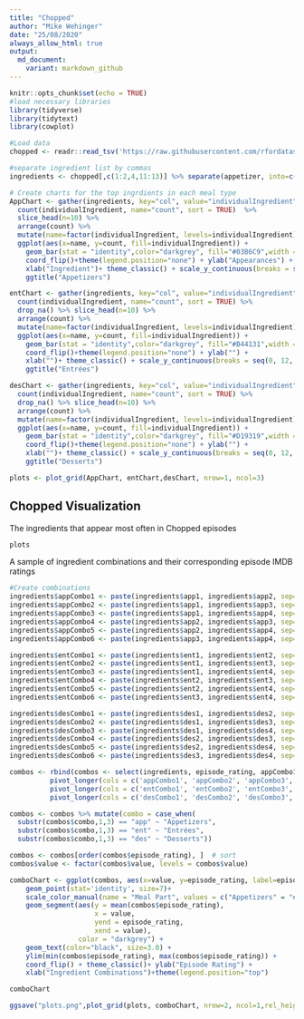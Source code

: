 ```yaml
---
title: "Chopped"
author: "Mike Wehinger"
date: "25/08/2020"
always_allow_html: true
output:
  md_document:
    variant: markdown_github
---
```


```r
knitr::opts_chunk$set(echo = TRUE)
#load necessary libraries
library(tidyverse)
library(tidytext)
library(cowplot)

#Load data
chopped <- readr::read_tsv('https://raw.githubusercontent.com/rfordatascience/tidytuesday/master/data/2020/2020-08-25/chopped.tsv')

#separate ingredient list by commas
ingredients <- chopped[,c(1:2,4,11:13)] %>% separate(appetizer, into=c('app1', 'app2', 'app3', 'app4'), sep=",") %>% separate(entree, into=c('ent1', 'ent2', 'ent3', 'ent4'), sep=",") %>% separate(dessert, into=c('des1', 'des2', 'des3', 'des4'), sep=",")

# Create charts for the top ingrdients in each meal type
AppChart <- gather(ingredients, key="col", value="individualIngredient", app1, app2, app3 , app4) %>% drop_na() %>%
  count(individualIngredient, name="count", sort = TRUE)  %>% 
  slice_head(n=10) %>% 
  arrange(count) %>% 
  mutate(name=factor(individualIngredient, levels=individualIngredient)) %>% 
  ggplot(aes(x=name, y=count, fill=individualIngredient)) + 
    geom_bar(stat = "identity",color="darkgrey", fill="#03B6C9",width = .3) + # #035CC9 
    coord_flip()+theme(legend.position="none") + ylab("Appearances") + 
    xlab("Ingredient")+ theme_classic() + scale_y_continuous(breaks = seq(0, 12, by = 4)) +
    ggtitle("Appetizers")

entChart <- gather(ingredients, key="col", value="individualIngredient", ent1, ent2, ent3 , ent4) %>%
  count(individualIngredient, name="count", sort = TRUE) %>% 
  drop_na() %>% slice_head(n=10) %>% 
  arrange(count) %>% 
  mutate(name=factor(individualIngredient, levels=individualIngredient)) %>% 
  ggplot(aes(x=name, y=count, fill=individualIngredient)) + 
    geom_bar(stat = "identity",color="darkgrey", fill="#B44131",width = .3) +
    coord_flip()+theme(legend.position="none") + ylab("") + 
    xlab("")+ theme_classic() + scale_y_continuous(breaks = seq(0, 12, by = 4)) +
    ggtitle("Entrées") 

desChart <- gather(ingredients, key="col", value="individualIngredient", des1, des2, des3 , des4) %>%
  count(individualIngredient, name="count", sort = TRUE) %>% 
  drop_na() %>% slice_head(n=10) %>% 
  arrange(count) %>% 
  mutate(name=factor(individualIngredient, levels=individualIngredient)) %>% 
  ggplot(aes(x=name, y=count, fill=individualIngredient)) + 
    geom_bar(stat = "identity",color="darkgrey", fill="#D19319",width = .3) +
    coord_flip()+theme(legend.position="none") + ylab("") + 
    xlab("")+ theme_classic() + scale_y_continuous(breaks = seq(0, 12, by = 4)) +
    ggtitle("Desserts") 

plots <- plot_grid(AppChart, entChart,desChart, nrow=1, ncol=3)

```

## Chopped Visualization

The ingredients that appear most often in Chopped episodes

```r
plots 
```

A sample of ingredient combinations and their corresponding episode IMDB ratings 

```r

#Create combinations
ingredients$appCombo1 <- paste(ingredients$app1, ingredients$app2, sep= " + ")
ingredients$appCombo2 <- paste(ingredients$app1, ingredients$app3, sep= " + ")
ingredients$appCombo3 <- paste(ingredients$app1, ingredients$app4, sep= " + ")
ingredients$appCombo4 <- paste(ingredients$app2, ingredients$app3, sep= " + ")
ingredients$appCombo5 <- paste(ingredients$app2, ingredients$app4, sep= " + ")
ingredients$appCombo6 <- paste(ingredients$app3, ingredients$app4, sep= " + ")

ingredients$entCombo1 <- paste(ingredients$ent1, ingredients$ent2, sep= " + ")
ingredients$entCombo2 <- paste(ingredients$ent1, ingredients$ent3, sep= " + ")
ingredients$entCombo3 <- paste(ingredients$ent1, ingredients$ent4, sep= " + ")
ingredients$entCombo4 <- paste(ingredients$ent2, ingredients$ent3, sep= " + ")
ingredients$entCombo5 <- paste(ingredients$ent2, ingredients$ent4, sep= " + ")
ingredients$entCombo6 <- paste(ingredients$ent3, ingredients$ent4, sep= " + ")

ingredients$desCombo1 <- paste(ingredients$des1, ingredients$des2, sep= " + ")
ingredients$desCombo2 <- paste(ingredients$des1, ingredients$des3, sep= " + ")
ingredients$desCombo3 <- paste(ingredients$des1, ingredients$des4, sep= " + ")
ingredients$desCombo4 <- paste(ingredients$des2, ingredients$des3, sep= " + ")
ingredients$desCombo5 <- paste(ingredients$des2, ingredients$des4, sep= " + ")
ingredients$desCombo6 <- paste(ingredients$des3, ingredients$des4, sep= " + ")

combos <- rbind(combos <- select(ingredients, episode_rating, appCombo1, appCombo2, appCombo3, appCombo4, appCombo5, appCombo6) %>% 
          pivot_longer(cols = c('appCombo1', 'appCombo2', 'appCombo3', 'appCombo4', 'appCombo5', 'appCombo6'), names_to = 'combo'),select(ingredients, episode_rating, entCombo1, entCombo2, entCombo3, entCombo4, entCombo5, entCombo6) %>% 
          pivot_longer(cols = c('entCombo1', 'entCombo2', 'entCombo3', 'entCombo4', 'entCombo5', 'entCombo6'), names_to = 'combo'),select(ingredients, episode_rating, desCombo1, desCombo2, desCombo3, desCombo4, desCombo5, desCombo6) %>% 
          pivot_longer(cols = c('desCombo1', 'desCombo2', 'desCombo3', 'desCombo4', 'desCombo5', 'desCombo6'), names_to = 'combo'))%>% drop_na() %>%slice_sample(n=20)

combos <- combos %>% mutate(combo = case_when(
  substr(combos$combo,1,3) == "app" ~ "Appetizers",
  substr(combos$combo,1,3) == "ent" ~ "Entrées",
  substr(combos$combo,1,3) == "des" ~ "Desserts"))

combos <- combos[order(combos$episode_rating), ]  # sort
combos$value <- factor(combos$value, levels = combos$value)

comboChart <- ggplot(combos, aes(x=value, y=episode_rating, label=episode_rating, color=combo)) + 
    geom_point(stat='identity', size=7)+
    scale_color_manual(name = "Meal Part", values = c("Appetizers" = "#03B6C9", "Entrées" = "#B44131", "Desserts" = "#D19319"))  +
    geom_segment(aes(y = mean(combos$episode_rating), 
                     x = value, 
                     yend = episode_rating, 
                     xend = value), 
                 color = "darkgrey") +
    geom_text(color="black", size=3.0) +
    ylim(min(combos$episode_rating), max(combos$episode_rating)) +
    coord_flip() + theme_classic()+ ylab("Episode Rating") + 
    xlab("Ingredient Combinations")+theme(legend.position="top")

comboChart

```

```r

ggsave("plots.png",plot_grid(plots, comboChart, nrow=2, ncol=1,rel_heights = c(1.0, 2))) 


```